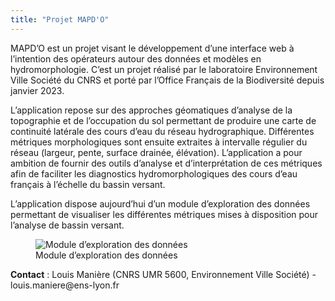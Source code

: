 ```yaml
---
title: "Projet MAPD'O"
---
```


MAPD'O est un projet visant le développement d'une interface web à l'intention des opérateurs autour des données et modèles en hydromorphologie. C'est un projet réalisé par le laboratoire Environnement Ville Société du CNRS et porté par l'Office Français de la Biodiversité depuis janvier 2023.

L'application repose sur des approches géomatiques d'analyse de la topographie et de l'occupation du sol permettant de produire une carte de continuité latérale des cours d'eau du réseau hydrographique. Différentes métriques morphologiques sont ensuite extraites à intervalle régulier du réseau (largeur, pente, surface drainée, élévation). L'application a pour ambition de fournir des outils d'analyse et d'interprétation de ces métriques afin de faciliter les diagnostics hydromorphologiques des cours d'eau français à l'échelle du bassin versant.

L'application dispose aujourd'hui d'un module d'exploration des données permettant de visualiser les différentes métriques mises à disposition pour l'analyse de bassin versant.

![Module d'exploration des données](images/copie_ecran_mapdoapp.PNG)

**Contact** : Louis Manière (CNRS UMR 5600, Environnement Ville Société) - louis.maniere\@ens-lyon.fr

